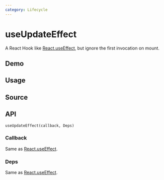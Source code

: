 ```yaml
---
category: Lifecycle
---
```


# useUpdateEffect


<HooksType category={frontmatter.category} />

A React Hook like [React.useEffect](https://react.dev/reference/react/useEffect), but ignore the first invocation on mount.

## Demo


<App />

## Usage



## Source


<Source />

## API

```tsx
useUpdateEffect(callback, Deps)
```

### Callback

Same as [React.useEffect](https://react.dev/reference/react/useEffect).

### Deps

Same as [React.useEffect](https://react.dev/reference/react/useEffect).
